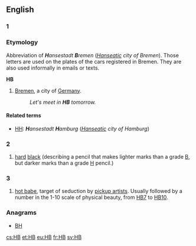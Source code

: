 {{also|hb}}
==English==

==={{abbreviation}} 1===

===Etymology===
Abbreviation of '''''H'''ansestadt '''B'''remen'' (''[[Hanseatic]] city of Bremen''). Those letters are used on the plates of the cars registered in Bremen. They are also used informally in emails or texts.

'''HB'''

# [[Bremen]], a city of [[Germany]].
#: ''Let's meet in '''HB''' tomorrow.'' 

====Related terms====
* [[HH]]: '''''H'''ansestadt '''H'''amburg'' (''[[Hanseatic]] city of Hamburg'')

==={{abbreviation}} 2===

# [[hard]] [[black]] (describing a pencil that makes lighter marks than a grade [[B]], but darker marks than a grade [[H]] pencil.)

==={{abbreviation}} 3===

# [[hot babe]], target of seduction by [[pickup artist]]s. Usually followed by a number in the 1-10 scale of physical beauty, from [[HB7]] to [[HB10]].

===Anagrams===
* [[BH#English|BH]]

[[cs:HB]]
[[et:HB]]
[[eu:HB]]
[[fr:HB]]
[[sv:HB]]